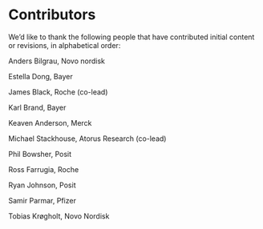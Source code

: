 # Contributors

We'd like to thank the following people that have contributed 
initial content or revisions, in alphabetical order:

Anders Bilgrau, Novo nordisk 

Estella Dong, Bayer 

James Black, Roche (co-lead) 

Karl Brand, Bayer 

Keaven Anderson, Merck 

Michael Stackhouse, Atorus Research (co-lead) 

Phil Bowsher, Posit

Ross Farrugia, Roche

Ryan Johnson, Posit

Samir Parmar, Pfizer

Tobias Krøgholt, Novo Nordisk

